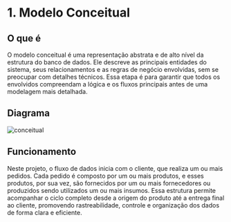 # 1. Modelo Conceitual

## O que é
O modelo conceitual é uma representação abstrata e de alto nível da estrutura do banco de dados. Ele descreve as principais entidades do sistema, seus relacionamentos e as regras de negócio envolvidas, sem se preocupar com detalhes técnicos. Essa etapa é para garantir que todos os envolvidos compreendam a lógica e os fluxos principais antes de uma modelagem mais detalhada.

## Diagrama
![conceitual](/conceitual.png)

## Funcionamento
Neste projeto, o fluxo de dados inicia com o cliente, que realiza um ou mais pedidos. Cada pedido é composto por um ou mais produtos, e esses produtos, por sua vez, são fornecidos por um ou mais fornecedores ou produzidos sendo utilizados um ou mais insumos. Essa estrutura permite acompanhar o ciclo completo desde a origem do produto até a entrega final ao cliente, promovendo rastreabilidade, controle e organização dos dados de forma clara e eficiente.